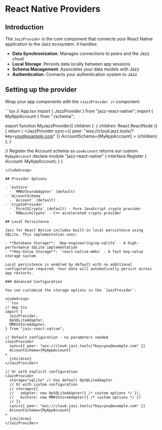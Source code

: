 

# React Native Providers

## Introduction

The `JazzProvider` is the core component that connects your React Native application to the Jazz ecosystem. It handles:

- **Data Synchronization**: Manages connections to peers and the Jazz cloud
- **Local Storage**: Persists data locally between app sessions
- **Schema Management**: Associates your data models with Jazz
- **Authentication**: Connects your authentication system to Jazz

## Setting up the provider

Wrap your app components with the `<JazzProvider />` component:

<CodeGroup>
```tsx
// App.tsx
import { JazzProvider } from "jazz-react-native";
import { MyAppAccount } from "./schema";

export function MyJazzProvider({ children }: { children: React.ReactNode }) {
  return (
    <JazzProvider
      sync={{ peer: "wss://cloud.jazz.tools/?key=you@example.com" }}
      AccountSchema={MyAppAccount}
    >
      {children}
    </JazzProvider>
  );
}

// Register the Account schema so `useAccount` returns our custom `MyAppAccount`
declare module "jazz-react-native" {
  interface Register {
    Account: MyAppAccount;
  }
}
```
</CodeGroup>

## Provider Options

- `kvStore`
  - `MMKVStoreAdapter` (default)
- `AccountSchema`
  - `Account` (default)
- `CryptoProvider`
  - `PureJSCrypto` (default) - Pure JavaScript crypto provider
  - `RNQuickCrypto` - C++ accelerated crypto provider

## Local Persistence

Jazz for React Native includes built-in local persistence using SQLite. This implementation uses:

- **Database Storage**: `@op-engineering/op-sqlite` - A high-performance SQLite implementation
- **Key-Value Storage**: `react-native-mmkv` - A fast key-value storage system

Local persistence is enabled by default with no additional configuration required. Your data will automatically persist across app restarts.

### Advanced Configuration

You can customize the storage options in the `JazzProvider`:

<CodeGroup>
```tsx
// App.tsx 
import {
  JazzProvider,
  OpSQLiteAdapter,
  MMKVStoreAdapter,
} from "jazz-react-native";

// Default configuration - no parameters needed
<JazzProvider
  sync={{ peer: "wss://cloud.jazz.tools/?key=you@example.com" }}
  AccountSchema={MyAppAccount}
>
  {children}
</JazzProvider>

// Or with explicit configuration
<JazzProvider
  storage="sqlite" // Use default OpSQLiteAdapter
  // Or with custom configuration
  // storage={{
  //   adapter: new OpSQLiteAdapter({ /* custom options */ }),
  //   kvStore: new MMKVStoreAdapter({ /* custom options */ })
  // }}
  sync={{ peer: "wss://cloud.jazz.tools/?key=you@example.com" }}
  AccountSchema={MyAppAccount}
>
  {children}
</JazzProvider>
```
</CodeGroup>
